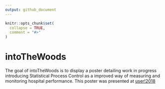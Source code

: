```yaml
---
output: github_document
---
```


<!-- README.md is generated from README.Rmd. Please edit that file -->

```r
knitr::opts_chunk$set(
  collapse = TRUE,
  comment = "#>"
)
```
# intoTheWoods

The goal of intoTheWoods is to display a poster detailing work in progress
introducing Statistical Process Control as a improved way of measuring and monitoring hospital performance.
This poster was presented at [user!2018](https://user2018.r-project.org/poster/)


